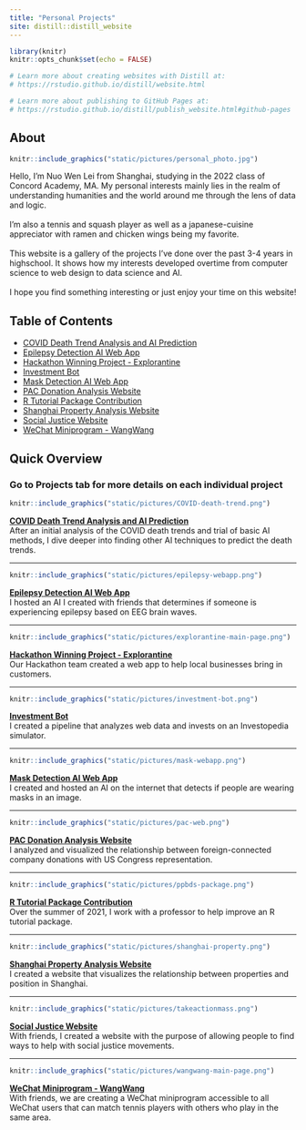 ```yaml
---
title: "Personal Projects"
site: distill::distill_website
---
```


```r
library(knitr)
knitr::opts_chunk$set(echo = FALSE)

# Learn more about creating websites with Distill at:
# https://rstudio.github.io/distill/website.html

# Learn more about publishing to GitHub Pages at:
# https://rstudio.github.io/distill/publish_website.html#github-pages

```

## About
<div>
```r
knitr::include_graphics("static/pictures/personal_photo.jpg")
```
Hello, I'm Nuo Wen Lei from Shanghai, studying in the 2022 class of Concord Academy, MA. My personal interests mainly lies in the realm of understanding humanities and the world around me through the lens of data and logic.
<br><br>
I'm also a tennis and squash player as well as a japanese-cuisine appreciator with ramen and chicken wings being my favorite.
<br><br>
This website is a gallery of the projects I've done over the past 3-4 years in highschool. It shows how my interests developed overtime from computer science to web design to data science and AI.
<br><br>
I hope you find something interesting or just enjoy your time on this website!
</div>

## Table of Contents
- [COVID Death Trend Analysis and AI Prediction](covid_analysis.html)
- [Epilepsy Detection AI Web App](epilepsy_webapp.html)
- [Hackathon Winning Project - Explorantine](explorantine.html)
- [Investment Bot](investment_bot.html)
- [Mask Detection AI Web App](mask_webapp.html)
- [PAC Donation Analysis Website](pac_analysis.html)
- [R Tutorial Package Contribution](r_package.html)
- [Shanghai Property Analysis Website](shanghai_property.html)
- [Social Justice Website](social_justice.html)
- [WeChat Miniprogram - WangWang](wangwang.html)

## Quick Overview
### Go to Projects tab for more details on each individual project

<div id = "covid_analysis">
```r
knitr::include_graphics("static/pictures/COVID-death-trend.png")
```
[**COVID Death Trend Analysis and AI Prediction**](covid_analysis.html) <br> After an initial analysis of the COVID death trends and trial of basic AI methods, I dive deeper into finding other AI techniques to predict the death trends.
</div>

<div>
<hr>
</div>

<div id = "epilepsy_webapp">
```r
knitr::include_graphics("static/pictures/epilepsy-webapp.png")
```
[**Epilepsy Detection AI Web App**](epilepsy_webapp.html) <br> I hosted an AI I created with friends that determines if someone is experiencing epilepsy based on EEG brain waves.
</div>

<div>
<hr>
</div>

<div id = "explorantine">
```r
knitr::include_graphics("static/pictures/explorantine-main-page.png")
```
[**Hackathon Winning Project - Explorantine**](explorantine.html) <br> Our Hackathon team created a web app to help local businesses bring in customers.
</div>

<div>
<hr>
</div>

<div id = "investment_bot">
```r
knitr::include_graphics("static/pictures/investment-bot.png")
```
[**Investment Bot**](investment_bot.html) <br> I created a pipeline that analyzes web data and invests on an Investopedia simulator.
</div>

<div>
<hr>
</div>

<div id = "mask_webapp">
```r
knitr::include_graphics("static/pictures/mask-webapp.png")
```
[**Mask Detection AI Web App**](mask_webapp.html) <br> I created and hosted an AI on the internet that detects if people are wearing masks in an image.
</div>

<div>
<hr>
</div>

<div id = "pac_analysis">
```r
knitr::include_graphics("static/pictures/pac-web.png")
```
[**PAC Donation Analysis Website**](pac_analysis.html) <br> I analyzed and visualized the relationship between foreign-connected company donations with US Congress representation.
</div>

<div>
<hr>
</div>

<div id = "r_package">
```r
knitr::include_graphics("static/pictures/ppbds-package.png")
```
[**R Tutorial Package Contribution**](r_package.html) <br> Over the summer of 2021, I work with a professor to help improve an R tutorial package.
</div>

<div>
<hr>
</div>

<div id = "shanghai_property">
```r
knitr::include_graphics("static/pictures/shanghai-property.png")
```
[**Shanghai Property Analysis Website**](shanghai_property.html) <br> I created a website that visualizes the relationship between properties and position in Shanghai.
</div>

<div>
<hr>
</div>

<div id = "social_justice">
```r
knitr::include_graphics("static/pictures/takeactionmass.png")
```
[**Social Justice Website**](social_justice.html) <br> With friends, I created a website with the purpose of allowing people to find ways to help with social justice movements.
</div>

<div>
<hr>
</div>

<div id = "wangwang">
```r
knitr::include_graphics("static/pictures/wangwang-main-page.png")
```
[**WeChat Miniprogram - WangWang**](wangwang.html) <br> With friends, we are creating a WeChat miniprogram accessible to all WeChat users that can match tennis players with others who play in the same area.
</div>







